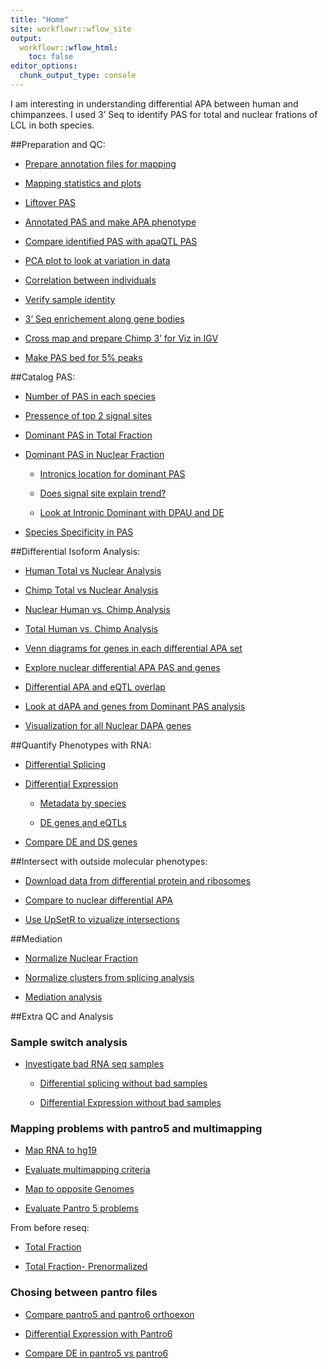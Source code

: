 ```yaml
---
title: "Home"
site: workflowr::wflow_site
output:
  workflowr::wflow_html:
    toc: false
editor_options:
  chunk_output_type: console
---
```


I am interesting in understanding differential APA between human and chimpanzees. I used 3' Seq to identify PAS for total and nuclear frations of LCL in both species. 



##Preparation and QC:  

* [Prepare annotation files for mapping ](annotationInfo.html)  

* [Mapping statistics and plots](mapStats.html)

* [Liftover PAS](liftoverPAS.html)

* [Annotated PAS and make APA phenotype](annotatePAS.html)

* [Compare identified PAS with apaQTL PAS](comp2apaQTLPAS.html)

* [PCA plot to look at variation in data](NromalizePhenos.html)
      
* [Correlation between individuals](CorrbetweenInd.html)
      
* [Verify sample identity](verifyBAM.Rmd)

* [3' Seq enrichement along gene bodies](EnrichmentEndofGenes.html)

* [Cross map and prepare Chimp 3' for Viz in IGV](CrossChimpThreePrime.html)

* [Make PAS bed for 5% peaks](fixPeak2PAS.html)

##Catalog PAS:

* [Number of PAS in each species](PASnumperSpecies.html)   

* [Pressence of top 2 signal sites](signalsites.html)  

* [Dominant PAS in Total Fraction](dominantPAS_total.html)  

* [Dominant PAS in Nuclear Fraction](dominantPAS.html)  

    - [Intronics location for dominant PAS](DominantPASintronLoc.html)  
  
    - [Does signal site explain trend?](ss_sameDomdiffDom.html)  

    - [Look at Intronic Dominant with DPAU and DE](HumanIntronicDominant.html)  
    
* [Species Specificity in PAS](speciesSpecific.html)  
  


##Differential Isoform Analysis:

* [Human Total vs Nuclear Analysis](Human_TvN.html)  

* [Chimp Total vs Nuclear Analysis](Chimp_TvN.html)  

* [Nuclear Human vs. Chimp Analysis](Nuclear_HvC.html)

* [Total Human vs. Chimp Analysis](Total_HvC.html)

* [Venn diagrams for genes in each differential APA set](CompHC_totalandnuclear.html)

* [Explore nuclear differential APA PAS and genes](ExploredAPA.html)

* [Differential APA and eQTL overlap](DapaineQTL.html)

* [Look at dAPA and genes from Dominant PAS analysis](DominatPASandDIffAPA.html)

* [Visualization for all Nuclear DAPA genes](visualizePASUsage.html)



##Quantify Phenotypes with RNA:   

* [Differential Splicing](diffSplicing.html) 

* [Differential Expression](diffExpression.html)
  
  * [Metadata by species](MetabySpecies.html)
  
  * [DE genes and eQTLs](DEandeQTls.html)
  
* [Compare DE and DS genes](DEvDS.html)

  
##Intersect with outside molecular phenotypes:

* [Download data from differential protein and ribosomes](dProtanddRibo.html)  

* [Compare to nuclear differential APA](DiffTransProtvsNuclearAPA.html)   

* [Use UpSetR to vizualize intersections](upsetter.html) 


##Mediation  

* [Normalize Nuclear Fraction](NormalizePheno_nuclear.html)  

* [Normalize clusters from splicing analysis](normalizeClusters.html)

* [Mediation analysis](mediation.html)

##Extra QC and Analysis   

### Sample switch analysis  

* [Investigate bad RNA seq samples](InvestigateBadSamples.html)  

    * [Differential splicing without bad samples](diffSplicing_removeBad.html)  
    
    * [Differential Expression without bad samples](diffExpressionRemove2.html)  
    
### Mapping problems with pantro5 and multimapping

* [Map RNA to hg19](MapRNAhg19.html)

* [Evaluate multimapping criteria](multiMap.html)

* [Map to opposite Genomes](OppositeMap.html)

* [Evaluate Pantro 5 problems](investigatePantro5.html)

From before reseq:

* [Total Fraction](NormalizePheno_total.html)  
      
* [Total Fraction- Prenormalized](NonNormPheno_total.html)
        

### Chosing between pantro files

  * [Compare pantro5 and pantro6 orthoexon](compareOrthoExon.html)
    
  * [Differential Expression with Pantro6](diffExpressionPantro6.html)
  
  * [Compare DE in pantro5 vs pantro6](DE_pantro5vspantro6.html)


